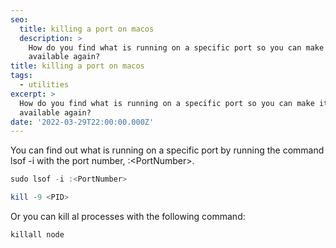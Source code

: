 ```yaml
---
seo:
  title: killing a port on macos
  description: >
    How do you find what is running on a specific port so you can make it
    available again?
title: killing a port on macos
tags:
  - utilities
excerpt: >
  How do you find what is running on a specific port so you can make it
  available again?
date: '2022-03-29T22:00:00.000Z'
---
```


You can find out what is running on a specific port by running the command lsof
-i with the port number, :\<PortNumber>.

```powershell
sudo lsof -i :<PortNumber>

kill -9 <PID>
```

Or you can kill al processes with the following command:

```powershell
killall node
```
